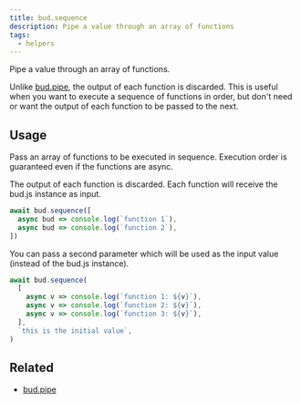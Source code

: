 ```yaml
---
title: bud.sequence
description: Pipe a value through an array of functions
tags:
  - helpers
---
```


Pipe a value through an array of functions.

Unlike [bud.pipe](/reference/bud.pipe), the output of each function is discarded. This is useful when you want to execute a sequence of functions in order,
but don't need or want the output of each function to be passed to the next.

## Usage

Pass an array of functions to be executed in sequence. Execution order is guaranteed even if the functions are async.

The output of each function is discarded. Each function will receive the bud.js instance as input.

```ts title=bud.config.ts
await bud.sequence([
  async bud => console.log(`function 1`),
  async bud => console.log(`function 2`),
])
```

You can pass a second parameter which will be used as the input value (instead of the bud.js instance).

```ts title=bud.config.ts
await bud.sequence(
  [
    async v => console.log(`function 1: ${v}`),
    async v => console.log(`function 2: ${v}`),
    async v => console.log(`function 3: ${v}`),
  ],
  `this is the initial value`,
)
```

## Related

- [bud.pipe](/reference/bud.pipe)
